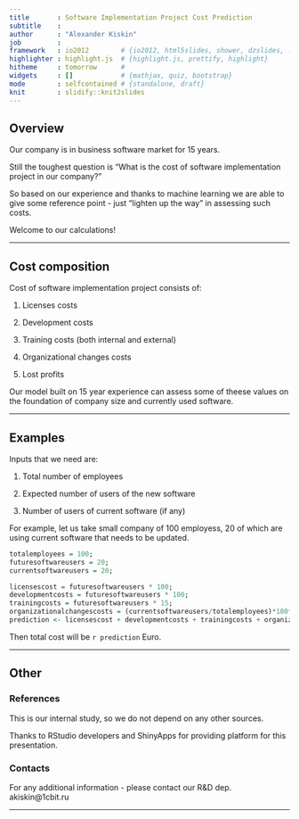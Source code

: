 ```yaml
---
title       : Software Implementation Project Cost Prediction
subtitle    : 
author      : "Alexander Kiskin"
job         : 
framework   : io2012        # {io2012, html5slides, shower, dzslides, ...}
highlighter : highlight.js  # {highlight.js, prettify, highlight}
hitheme     : tomorrow      # 
widgets     : []            # {mathjax, quiz, bootstrap}
mode        : selfcontained # {standalone, draft}
knit        : slidify::knit2slides
---
```


## Overview

Our company is in business software market for 15 years. 

Still the toughest question is "What is the cost of software implementation project in our company?"

So based on our experience and thanks to machine learning we are able to give some reference point - just "lighten up the way" in assessing such costs.

Welcome to our calculations!

---

## Cost composition

Cost of software implementation project consists of:

1. Licenses costs

2. Development costs

3. Training costs (both internal and external)

4. Organizational changes costs

5. Lost profits

Our model built on 15 year experience can assess some of theese values on the foundation of company size and currently used software.


---

## Examples

Inputs that we need are:

1. Total number of employees 

2. Expected number of users of the new software  

3. Number of users of current software (if any) 

For example, let us take small company of 100 employess, 20 of which are using current software that needs to be updated.

```r
totalemployees = 100;
futuresoftwareusers = 20;
currentsoftwareusers = 20;

licensescost = futuresoftwareusers * 100;
developmentcosts = futuresoftwareusers * 100;
trainingcosts = futuresoftwareusers * 15;
organizationalchangescosts = (currentsoftwareusers/totalemployees)*100*200;
prediction <- licensescost + developmentcosts + trainingcosts + organizationalchangescosts
```

Then total cost will be `r prediction` Euro.

---

## Other

### References 
This is our internal study, so we do not depend on any other sources.

Thanks to RStudio developers and ShinyApps for providing platform for this presentation.


### Contacts
For any additional information - please contact our R&D dep. akiskin@1cbit.ru


---

